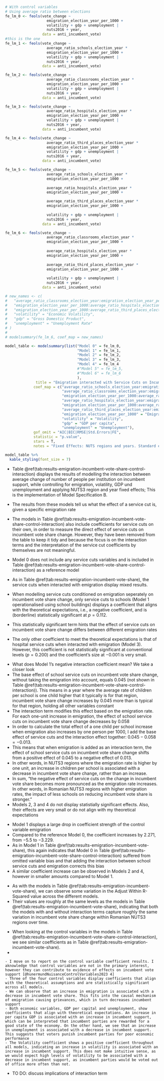 
```r
# With control variables
# Using average ratio between elections
fe_lm_0 <- feols(vote_change ~
                   emigration_election_year_per_1000 +
                   volatility + gdp + unemployment |
                   nuts2016 + year,
                 data = anti_incumbent_vote)
#this is the one
fe_lm_1 <- feols(vote_change ~
                   average_ratio_schools_election_year *
                   emigration_election_year_per_1000 +
                   volatility + gdp + unemployment |
                   nuts2016 + year,
                 data = anti_incumbent_vote)

fe_lm_2 <- feols(vote_change ~
                   average_ratio_classrooms_election_year *
                   emigration_election_year_per_1000 +
                   volatility + gdp + unemployment |
                   nuts2016 + year,
                 data = anti_incumbent_vote)

fe_lm_3 <- feols(vote_change ~
                   average_ratio_hospitals_election_year *
                   emigration_election_year_per_1000 +
                   volatility + gdp + unemployment |
                   nuts2016 + year,
                 data = anti_incumbent_vote)

fe_lm_4 <- feols(vote_change ~
                   average_ratio_third_places_election_year *
                   emigration_election_year_per_1000 +
                   volatility + gdp + unemployment |
                   nuts2016 + year,
                 data = anti_incumbent_vote)

fe_lm_5 <- feols(vote_change ~
                   average_ratio_schools_election_year *
                   emigration_election_year_per_1000 +
                   
                   average_ratio_hospitals_election_year *
                   emigration_election_year_per_1000 +

                   average_ratio_third_places_election_year *
                   emigration_election_year_per_1000 +
                   
                   volatility + gdp + unemployment |
                   nuts2016 + year,
                 data = anti_incumbent_vote)

fe_lm_6 <- feols(vote_change ~
                   average_ratio_classrooms_election_year *
                   emigration_election_year_per_1000 +
                   
                   average_ratio_hospitals_election_year *
                   emigration_election_year_per_1000 +
                   
                   average_ratio_third_places_election_year *
                   emigration_election_year_per_1000 +
                   
                   volatility + gdp + unemployment |
                   nuts2016 + year,
                 data = anti_incumbent_vote)
```

```r
# new_names <- c(
#   "average_ratio_classrooms_election_year:emigration_election_year_per_1000" = "Classrooms-Emigration Interaction",
#   "emigration_election_year_per_1000:average_ratio_hospitals_election_year" = "Hospitals-Emigration Interaction",
#   "emigration_election_year_per_1000:average_ratio_third_places_election_year" = "Third Places-Emigration Interaction",
#   "volatility" = "Economic Volatility",
#   "gdp" = "Gross Domestic Product",
#   "unemployment" = "Unemployment Rate"
# )
# 
# modelsummary(fe_lm_6, coef_map = new_names)

model_table <- modelsummary(list("Model 0" = fe_lm_0,
                                 "Model 1" = fe_lm_1,
                                 "Model 2" = fe_lm_2,
                                 "Model 3" = fe_lm_3,
                                 "Model 4" = fe_lm_4
                                 #"Model 5" = fe_lm_5,
                                 #"Model 6" = fe_lm_6
                                 ),
              title = "Emigration interacted with Service Cuts on Incumbent Vote Share with Control Variables; DV: Change in Incumbent Vote Share; Model Specification B",
             coef_map = c("average_ratio_schools_election_year:emigration_election_year_per_1000" = "Avg. Children per School × Emigration since last election",
                          "average_ratio_classrooms_election_year:emigration_election_year_per_1000" = "Avg. Children per Classroom × Emigration since last election",
                          "emigration_election_year_per_1000:average_ratio_hospitals_election_year" = "Avg. People per Hospital × Emigration since last election",
                          "average_ratio_hospitals_election_year:emigration_election_year_per_1000" = "Avg. People per Hospital × Emigration since last election",
                          "emigration_election_year_per_1000:average_ratio_third_places_election_year" = "Avg. People per Third Place × Emigration since last election",
                          "average_ratio_third_places_election_year:emigration_election_year_per_1000" = "Avg. People per Third Place × Emigration since last election",
                          "emigration_election_year_per_1000" = "Emigration since last election",
                          "volatility" = "Volatility",
                          "gdp" = "GDP per capita",
                          "unemployment" = "Unemployment"),
             gof_omit = "AIC|BIC|RMSE|Std.Errors|FE",
             statistic = "p.value",
             stars = T,
             notes = "Fixed Effects: NUTS regions and years. Standard errors are grouped by NUTS3 region. p-values shown in parentheses.")

model_table %>%
  kable_styling(font_size = 7)
```

<!-- description of model specification B results -->
- Table \@ref(tab:results-emigration-incumbent-vote-share-control-interaction) displays the results of modelling the interaction between average change of number of people per institution on incumbent support, while controlling for emigration, volatility, GDP und unemployment and applying NUTS3 region and year fixed effects; This is the implementation of Model Specification B.
- The results from these models tell us what the effect of a service cut is, given a specific emigration rate
- The models in Table \@ref(tab:results-emigration-incumbent-vote-share-control-interaction) also include coefficients for service cuts on their own, in order to measure the direct effect of service cuts on incumbent vote share change. However, they have been removed from the table to keep it tidy and because the focus is on the interaction terms and the interpretation of the service cut coefficients by themselves are not meaningful.
- Model 0 does not include any service cuts variables and is included in Table \@ref(tab:results-emigration-incumbent-vote-share-control-interaction) as a reference model

- As in Table \@ref(tab:results-emigration-incumbent-vote-share), the service cuts when interacted with emigration display mixed results. 
- When modelling service cuts conditioned on emigration seperately on incumbent vote share change, only service cuts to schools (Model 1 operationalised using school buildings) displays a coefficient that aligns with the theoretical expectations, i.e., a negative coefficient, and is (borderline) statistically significant at $p = 0.112$.
- This statistically significant term hints that the effect of service cuts on incumbent vote share change differs between different emigration rates
- The only other coefficient to meet the theoretical expectations is that of hospital service cuts when interacted with emigration (Model 3). However, this coefficient is not statistically significant at conventional levels ($p = 0.200$) and the coefficient’s size at $-0.001$ is very small.

<!-- Interpreting interaction terms https://theeffectbook.net/ch-StatisticalAdjustment.html#interaction-terms -->
- What does Model 1’s negative interaction coefficient mean? We take a closer look
- The base effect of school service cuts on incumbent vote share change, without taking the emigration into account, equals $0.045$ (not shown in Table \@ref(tab:results-emigration-incumbent-vote-share-control-interaction)). This means in a year where the average rate of children per school is one child higher that it typically is for that region, incumbent vote share change increases by $0.045$ more than is typical for that region, holding all other variables constant
- The interaction term modifies this effect based on the emigration rate. For each one-unit increase in emigration, the effect of school service cuts on incumbent vote share change decreases by $0.058$
- In order to calculate the total effect of a one child per school increase when emigration also increases by one person per 1000, I add the base effect of service cuts and the interaction effect together: $0.045 - 0.058 = -0.013$.
- This means that when emigration is added as an interaction term, the effect of school service cuts on incumbent vote share change shifts from a positive effect of $0.045$ to a negative effect of $0.013$.
- In other words, in NUTS3 regions where the emigration rate is higher by one unit, an increase in children per school is associated with a decrease in incumbent vote share change, rather than an increase.
- In sum, “the negative effect of service cuts on the change in incumbent vote share becomes more pronounced as the emigration rate increases. In other words, in Romanian NUTS3 regions with higher emigration rates, the impact of less schools on reducing incumbent vote share is stronger."
- Models 2, 3 and 4 do not display statistially significant effects. Also, their effects are very small or do not align with my theoretical expectations

<!-- emigration change in coefficient strength over models: omitted variable bias -->
- Model 1 displays a large drop in coefficient strength of the control variable emigration
- Compared to the reference Model 0, the coefficient increases by $2.271$, from $-5.5$ to $-3.229$. 
- As in Model 1 in Table \@ref(tab:results-emigration-incumbent-vote-share), this again indicates that Model 0 in Table \@ref(tab:results-emigration-incumbent-vote-share-control-interaction) suffered from omitted variable bias and that adding the interaction between school service cuts and emigration corrects this bias
- A similar coefficient increase can be observed in Models 2 and 4, however in smaller amounts compared to Model 1.

<!-- R2 values; https://stats.stackexchange.com/a/401331 -->
- As with the models in Table \@ref(tab:results-emigration-incumbent-vote-share), we can observe some variation in the Adjust Within R-Squared value across the different models. 
- Their values are roughly at the same levels as the models in Table \@ref(tab:results-emigration-incumbent-vote-share), indicating that both the models with and without interaction terms capture roughly the same variation in incumbent vote share change within Romanian NUTS3 regions over time.

<!-- control variable coefficient results: do control variables align with theoretical expectations? -->
- When looking at the control variables in the models in Table \@ref(tab:results-emigration-incumbent-vote-share-control-interaction), we see similar coefficients as in Table \@ref(tab:results-emigration-incumbent-vote-share).
- 

```
- I move on to report on the control variable coefficient results. I aknowledge that control variables are not in the primary interest, however they can contribute to evidence of effects on incumbent vote support [@hunermundNuisanceControlVariables2023 4]
- Three of the four control variables display coefficients that align with the theoretical assumptions and are statistically significant across all models. 
- We can observe that an increase in emigration is associated with a decrease in incumbent vote share. This fits into the causal mechanism of emigration causing grievances, which in turn decreases incumbent support
- Both economic variables, GDP per capital and unemployment, show coefficients that align with theoretical expectations. An increase in per capita GDP is associated with an increase in incumbent support, which can be interpreted that incumbent parties are rewarded for a good state of the economy. On the other hand, we see that an increase in unemployment is associated with a decrease in incumbent support. This suggests that voters punish incumbent parties for poor economic performance
- The Volatility coefficient shows a positive coefficient throughout all models, indicating an increase in volatility is associated with an increase in incumbent support. This does not make intuitive sense, as we would expect high levels of volatility to be associated with a decrease in incumbent support, as incumbent parties would be voted out of office more often than not.
```



- TO DO: discuss implications of interaction term
